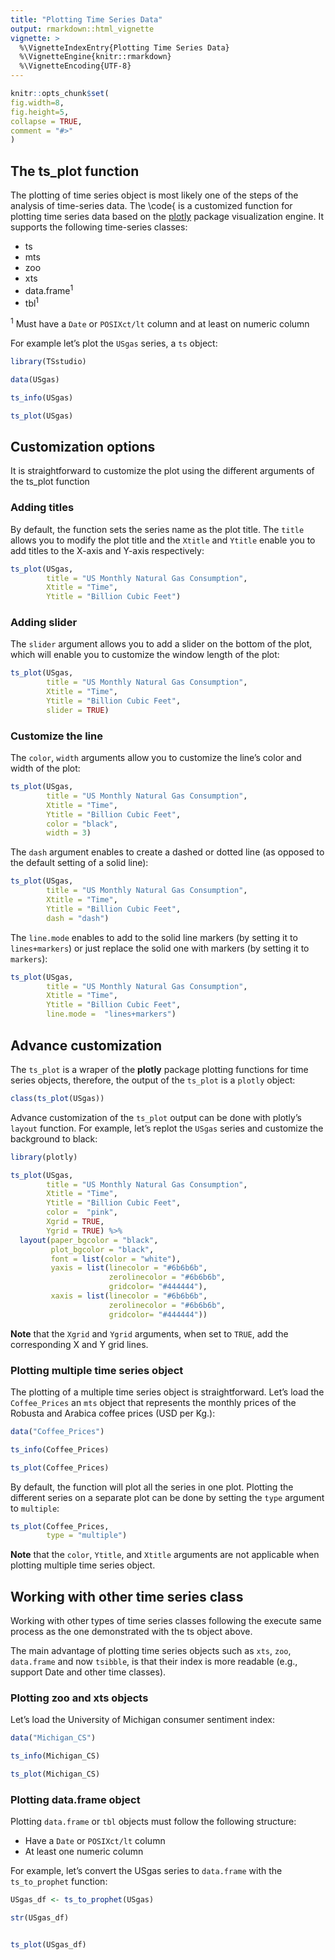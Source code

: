 ```yaml
---
title: "Plotting Time Series Data"
output: rmarkdown::html_vignette
vignette: >
  %\VignetteIndexEntry{Plotting Time Series Data}
  %\VignetteEngine{knitr::rmarkdown}
  %\VignetteEncoding{UTF-8}
---
```

  
```r
knitr::opts_chunk$set(
fig.width=8, 
fig.height=5,
collapse = TRUE,
comment = "#>"
)
```

## The ts_plot function

The plotting of time series object is most likely one of the steps of the analysis of time-series data. The \code{\link[TSstudio]{ts_plot} is a customized function for plotting time series data based on the [plotly](https://plot.ly/r/) package visualization engine. It supports the following time-series classes:

* ts
* mts
* zoo
* xts
* data.frame^1^ 
* tbl^1^ 

^1^ Must have a `Date` or `POSIXct/lt` column and at least on numeric column

For example let's plot the `USgas` series, a `ts` object:

```r
library(TSstudio)
```

```r
data(USgas)

ts_info(USgas)

ts_plot(USgas)
```

## Customization options

It is straightforward to customize the plot using the different arguments of the ts_plot function

### Adding titles

By default, the function sets the series name as the plot title. The `title` allows you to modify the plot title and the `Xtitle` and `Ytitle` enable you to add titles to the X-axis and Y-axis respectively:

```r
ts_plot(USgas,
        title = "US Monthly Natural Gas Consumption",
        Xtitle = "Time",
        Ytitle = "Billion Cubic Feet")
```

### Adding slider

The `slider` argument allows you to add a slider on the bottom of the plot, which will enable you to customize the window length of the plot:

```r
ts_plot(USgas,
        title = "US Monthly Natural Gas Consumption",
        Xtitle = "Time",
        Ytitle = "Billion Cubic Feet",
        slider = TRUE)
```


### Customize the line 

The `color`, `width`  arguments allow you to customize the line's color and width of the plot:

```r
ts_plot(USgas,
        title = "US Monthly Natural Gas Consumption",
        Xtitle = "Time",
        Ytitle = "Billion Cubic Feet",
        color = "black",
        width = 3)
```

The `dash` argument enables to create a dashed or dotted line (as opposed to the default setting of a solid line):

```r
ts_plot(USgas,
        title = "US Monthly Natural Gas Consumption",
        Xtitle = "Time",
        Ytitle = "Billion Cubic Feet",
        dash = "dash")
```

The `line.mode` enables to add to the solid line markers (by setting it to `lines+markers`) or just replace the solid one with markers (by setting it to `markers`):


```r
ts_plot(USgas,
        title = "US Monthly Natural Gas Consumption",
        Xtitle = "Time",
        Ytitle = "Billion Cubic Feet",
        line.mode =  "lines+markers")
```



## Advance customization

The `ts_plot` is a wraper of the **plotly** package plotting functions for time series objects, therefore, the output of the `ts_plot` is a `plotly` object:

```r
class(ts_plot(USgas))
```


Advance customization of the `ts_plot` output can be done with plotly's `layout` function. For example, let's replot the `USgas` series and customize the background to black:

```r
library(plotly)

ts_plot(USgas,
        title = "US Monthly Natural Gas Consumption",
        Xtitle = "Time",
        Ytitle = "Billion Cubic Feet",
        color =  "pink",
        Xgrid = TRUE,
        Ygrid = TRUE) %>%
  layout(paper_bgcolor = "black",
         plot_bgcolor = "black",
         font = list(color = "white"),
         yaxis = list(linecolor = "#6b6b6b",
                      zerolinecolor = "#6b6b6b",
                      gridcolor= "#444444"),
         xaxis = list(linecolor = "#6b6b6b",
                      zerolinecolor = "#6b6b6b",
                      gridcolor= "#444444"))
```

**Note** that the `Xgrid` and `Ygrid` arguments, when set to `TRUE`, add the corresponding X and Y grid lines.


### Plotting multiple time series object

The plotting of a multiple time series object is straightforward.  Let's load the `Coffee_Prices` an `mts` object that represents the monthly prices of the Robusta and Arabica coffee prices (USD per Kg.):

```r
data("Coffee_Prices")

ts_info(Coffee_Prices)
```


```r
ts_plot(Coffee_Prices)
```

By default, the function will plot all the series in one plot. Plotting the different series on a separate plot can be done by setting the `type` argument to `multiple`:

```r
ts_plot(Coffee_Prices,
        type = "multiple")
```

**Note** that the `color`, `Ytitle`, and `Xtitle` arguments are not applicable when plotting multiple time series object.

## Working with other time series class

Working with other types of time series classes following the execute same process as the one demonstrated with the ts object above. 

The main advantage of plotting time series objects such as `xts`, `zoo`, `data.frame` and now `tsibble`, is that their index is more readable (e.g., support Date and other time classes).

### Plotting zoo and xts objects

Let's load the University of Michigan consumer sentiment index:

```r
data("Michigan_CS")

ts_info(Michigan_CS)
```


```r
ts_plot(Michigan_CS)
```

### Plotting data.frame object

Plotting `data.frame` or `tbl` objects must follow the following structure:

* Have a `Date` or `POSIXct/lt` column
* At least one numeric column

For example, let's convert the USgas series to `data.frame` with the `ts_to_prophet` function:

```r
USgas_df <- ts_to_prophet(USgas)

str(USgas_df)


ts_plot(USgas_df)
```


